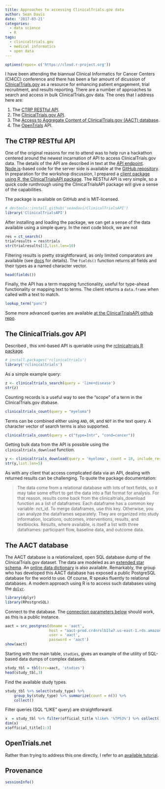```yaml
---
title: Approaches to accessing ClinicalTrials.gov data
author: Sean Davis
date: '2017-03-21'
categories:
  - data science
  - R
tags:
  - clinicaltrials.gov
  - medical informatics
  - open data
---
```


```r
options(repos= c('https://cloud.r-project.org'))
```

I have been attending the biannual Clinical Informatics for Cancer Centers (CI4CC) conference and there has been a fair amount of dicussion of [ClinicalTrials.gov](https://clinicaltrials.gov) as a resource for enhancing patient engagement, trial recruitment, and results reporting. There are a number of approaches to search and access in bulk ClinicalTrials.gov data. The ones that I address here are:

1. The [CTRP RESTful API](https://clinicaltrialsapi.cancer.gov).
2. The [ClinicalTrials.gov API](https://clinicaltrials.gov/ct2/info/linking).
3. The [Access to Aggregate Content of ClinicalTrials.gov (AACT) database](http://aact.ctti-clinicaltrials.org/).
4. The [OpenTrials](https://opentrials.net/) API.

## The CTRP RESTful API

One of the original reasons for me to attend was to help run a hackathon centered around the newest incarnation of API to access ClinicalTrials.gov data. The details of the API are described in text at the [API endpoint](https://clinicaltrialsapi.cancer.gov). [Node.js](https://nodejs.org)-based code for the server side is available at the [GitHub repository](https://github.com/NCIP/clinical-trials-search). In preparation for the workshop discussion, I prepared a [client package using R, the ClinicalTrialsAPI package](https://github.com/seandavi/ClinicalTrialsAPI). The RESTful API is very simple, so a quick code runthrough using the ClinicalTrialsAPI package will give a sense of the capabilities.

The package is available on GitHub and is MIT-licensed. 

```r
# devtools::install_github('seandavi/ClinicalTrialsAPI')
library('ClinicalTrialsAPI')
```

After installing and loading the package, we can get a sense of the data available using a simple query. In the next code block, we are not 

```r
res = ct_search()
trialresults = res$trials
str(trialresults[1],list.len=10)
```

Filtering results is pretty straightforward, as only limited comparators are available (see [docs](https://clinicaltrialsapi.cancer.gov) for details). The `fields()` function returns all fields and their types as a named character vector.

```r
head(fields())
```

Finally, the API has a term mapping functionality, useful for type-ahead functionality or mapping text to terms. The client returns a `data.frame` when called with a text to match.

```r
lookup_term("panc")
```

Some more advanced queries are available [at the ClinicalTrialsAPI github repo](https://github.com/seandavi/ClinicalTrialsAPI).

## The ClinicalTrials.gov API

Described [](), this xml-based API is queriable using the [rclinicaltrials R package](https://github.com/sachsmc/rclinicaltrials).

```r
# install.packages('rclinicaltrials')
library('rclinicaltrials')
```

As a simple example query:

```r
z <- clinicaltrials_search(query = 'lime+disease')
str(z)
```

Counting records is a useful way to see the "scope" of a term in the ClinicalTrials.gov dtabase.

```r
clinicaltrials_count(query = "myeloma")
```

Terms can be combined either using `AND`, `OR`, and `NOT` in the text query. A character vector of search terms is also supported.

```r
clinicaltrials_count(query = c("type=Intr", "cond=cancer"))
```

Getting bulk data from the API is possible using the `clinicaltrials_download` function.

```r
y <- clinicaltrials_download(query = 'myeloma', count = 10, include_results = TRUE)
str(y,list.len=5)
```

As with any client that access complicated data via an API, dealing with returned results can be challenging. To quote the package documentation:

> The data come from a relational database with lots of text fields, so it may take some effort to get the data into a flat format for analysis. For that reason, results come back from the clinicaltrials_download function as a list of dataframes. Each dataframe has a common key variable: nct_id. To merge dataframes, use this key. Otherwise, you can analyze the dataframes separately. They are organized into study information, locations, outcomes, interventions, results, and textblocks. Results, where available, is itself a list with three dataframes: participant flow, baseline data, and outcome data.

## The AACT database

The AACT database is a relationalized, open SQL database dump of the ClinicalTrials.gov dataset. The data are modeled as an [extended star schema](https://s3.amazonaws.com/aact-prod/documentation/aact_schema.png). An [online data dictionary](http://aact.ctti-clinicaltrials.org/data_dictionary) is also available.  Remarkably, the group who has developed this AACT database has exposed a public PostgreSQL database for the world to use. Of course, R speaks fluently to relational databases. A modern approach using R is to access such databases using the [`dplyr`](https://cran.r-project.org/package=dplyr).

```r
library(dplyr)
library(RPostgreSQL)
```

Connect to the database. The [connection parameters below](http://aact.ctti-clinicaltrials.org/connect) should work, as this is a public instance.

```r
aact = src_postgres(dbname = 'aact',
                    host = "aact-prod.cr4nrslb1lw7.us-east-1.rds.amazonaws.com",
                    user = 'aact',
                    password = 'aact')
show(aact)
```

Starting with the main table, `studies`, gives an example of the utility of SQL-based data dumps of complex datasets.

```r
study_tbl = tbl(src=aact, 'studies')
head(study_tbl,3)
```

Find the available study types.

```r
study_tbl %>% select(study_type) %>%
    group_by(study_type) %>% summarize(count = n()) %>%
    collect()
```

Filter queries (SQL "LIKE" query) are straightforward.

```r
x  = study_tbl %>% filter(official_title %like% '%TP53%') %>% collect()
dim(x)
x$official_title[1:3]
```

## OpenTrials.net

Rather than trying to address this one directly, I refer to an [available tutorial](https://bergant.github.io/OpenTrialsRDemo/).

## Provenance

```r
sessionInfo()
```





